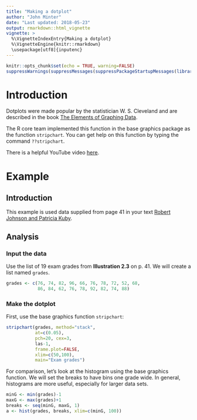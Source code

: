```yaml
---
title: "Making a dotplot"
author: "John Minter"
date: "Last updated: 2018-05-23"
output: rmarkdown::html_vignette
vignette: >
  %\VignetteIndexEntry{Making a dotplot}
  %\VignetteEngine{knitr::rmarkdown}
  \usepackage[utf8]{inputenc}
---
```



```r
knitr::opts_chunk$set(echo = TRUE, warning=FALSE)
suppressWarnings(suppressMessages(suppressPackageStartupMessages(library(ggplot2))))
```
# Introduction

Dotplots were made popular by the statistician W. S. Cleveland and are
described in the book [The Elements of Graphing Data](https://www.amazon.com/Elements-Graphing-Data-William-Cleveland/dp/0963488414/).

The R core team implemented this function in the base graphics package as
the function `stripchart`. You can get help on this function by typing
the command `??stripchart`.

There is a helpful YouTube video [here](https://www.youtube.com/watch?v=x9_rrjVxGdY).

# Example

## Introduction

This example is used data supplied from page 41 in your text
[Robert Johnson and Patricia Kuby](https://www.amazon.com/Elementary-Statistics-Available-Titles-Aplia/dp/0538733500/).

## Analysis

### Input the data

Use the list of 19 exam grades from **Illustration 2.3** on p. 41.
We will create a list named `grades`.

```r
grades <- c(76, 74, 82, 96, 66, 76, 78, 72, 52, 68,
            86, 84, 62, 76, 78, 92, 82, 74, 88)
```

### Make the dotplot

First, use the base graphics function `stripchart`:

```r
stripchart(grades, method="stack",
           at=c(0.05),
           pch=20, cex=3,
           las-1,
           frame.plot=FALSE,
           xlim=c(50,100),
           main="Exam grades")
```

For comparison, let's look at the histogram using the base graphics
function. We will set the breaks to have bins one grade wide. In
general, histograms are more useful, especially for larger data sets.

```r
minG <- min(grades)-1
maxG <- max(grades)+1
breaks <- seq(minG, maxG, 1)
a <- hist(grades, breaks, xlim=c(minG, 100))
```

